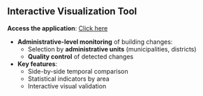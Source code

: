 ## Interactive Visualization Tool

[**Access the application**]{.orange}: [Click here](https://inseefrlab.github.io/satellite-images-webapp/)

- [**Administrative-level monitoring**]{.orange} of building changes:
  - Selection by [**administrative units**]{.blue2} (municipalities, districts)
  - [**Quality control**]{.blue2} of detected changes

- [**Key features**]{.orange}:
  - Side-by-side temporal comparison
  - Statistical indicators by area
  - Interactive visual validation